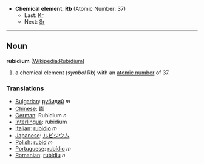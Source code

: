 *'''Chemical element''': '''Rb''' (Atomic Number: 37)
**Last: [[Krypton|Kr]]
**Next: [[Strontium|Sr]]
----
== Noun ==
'''rubidium''' ([[en:Rubidium|Wikipedia:Rubidium]])

# a chemical element (''symbol'' Rb) with an [[atomic number]] of 37.

===Translations===
*[[Bulgarian]]: [[рубидий]] ''m''
*[[Chinese]]: [[銣]]
*[[German]]: Rubidium ''n''
*[[Interlingua]]: rubidium
*[[Italian]]: [[rubidio]] ''m''
*[[Japanese]]: [[ルビジウム]]
*[[Polish]]: [[rubid]] ''m''
*[[Portuguese]]: [[rubídio]] ''m''
*[[Romanian]]: [[rubidiu]] ''n''